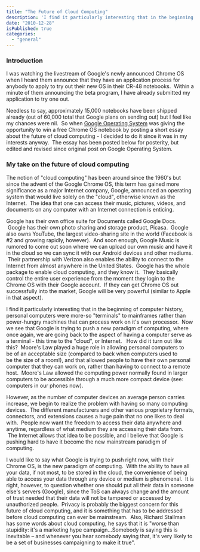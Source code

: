 ```yaml
---
title: "The Future of Cloud Computing"
description: 'I find it particularly interesting that in the beginning of computer history, personal computers were more-so "terminals" to mainframes rather than power-hungry machines that can process work on it''s own processor.  Now we see that Google is trying to push a new paradigm of computing, where once again, we are going back to the aspect of having a computer serve as a terminal - this time to the "cloud", or Internet.'
date: "2010-12-28"
isPublished: true
categories:
  - "general"
---
```


### Introduction

I was watching the livestream of Google's newly announced Chrome OS when I heard them announce that they have an application process for anybody to apply to try out their new OS in their CR-48 notebooks.  Within a minute of them announcing the beta program, I have already submitted my application to try one out.

Needless to say, approximately 15,000 notebooks have been shipped already (out of 60,000 total that Google plans on sending out) but I feel like my chances were nil.  So when [Google Operating System](http://googlesystem.blogspot.com/2010/12/win-chrome-os-notebook.html#comments) was giving the opportunity to win a free Chrome OS notebook by posting a short essay about the future of cloud computing - I decided to do it since it was in my interests anyway.  The essay has been posted below for posterity, but edited and revised since original post on Google Operating System.

### My take on the future of cloud computing

The notion of "cloud computing" has been around since the 1960's but since the advent of the Google Chrome OS, this term has gained more significance as a major Internet company, Google, announced an operating system that would live solely on the "cloud", otherwise known as the Internet.  The idea that one can access their music, pictures, videos, and documents on any computer with an Internet connection is enticing.

Google has their own office suite for Documents called Google Docs.  Google has their own photo sharing and storage product, Picasa.  Google also owns YouTube, the largest video-sharing site in the world (Facebook is #2 and growing rapidly, however).  And soon enough, Google Music is rumored to come out soon where we can upload our own music and have it in the cloud so we can sync it with our Android devices and other mediums.  Their partnership with Verizon also enables the ability to connect to the Internet from almost anywhere in the United States.  Google has the whole package to enable cloud computing, and they know it.  They basically control the entire user experience from the moment they login to the Chrome OS with their Google account.  If they can get Chrome OS out successfully into the market, Google will be very powerful (similar to Apple in that aspect).

I find it particularly interesting that in the beginning of computer history, personal computers were more-so "terminals" to mainframes rather than power-hungry machines that can process work on it's own processor.  Now we see that Google is trying to push a new paradigm of computing, where once again, we are going back to the aspect of having a computer serve as a terminal - this time to the "cloud", or Internet.   How did it turn out like this?  Moore's Law played a huge role in allowing personal computers to be of an acceptable size (compared to back when computers used to be the size of a room!), and that allowed people to have their own personal computer that they can work on, rather than having to connect to a remote host.  Moore's Law allowed the computing power normally found in larger computers to be accessible through a much more compact device (see: computers in our phones now).

However, as the number of computer devices an average person carries increase, we begin to realize the problem with having so many computing devices.  The different manufacturers and other various proprietary formats, connectors, and extensions causes a huge pain that no one likes to deal with.  People now want the freedom to access their data anywhere and anytime, regardless of what medium they are accessing their data from.  The Internet allows that idea to be possible, and I believe that Google is pushing hard to have it become the new mainstream paradigm of computing.

I would like to say what Google is trying to push right now, with their Chrome OS, is the new paradigm of computing.  With the ability to have all your data, if not most, to be stored in the cloud, the convenience of being able to access your data through any device or medium is phenomenal.  It is right, however, to question whether one should put all their data in someone else's servers (Google), since the ToS can always change and the amount of trust needed that their data will not be tampered or accessed by unauthorized people.  Privacy is probably the biggest concern for this future of cloud computing, and it is something that has to be addressed before cloud computing can ever be mainstream.  Also, Richard Stallman has some words about cloud computing, he says that it is "worse than stupidity: it's a marketing hype campaign...Somebody is saying this is inevitable – and whenever you hear somebody saying that, it's very likely to be a set of businesses campaigning to make it true".
